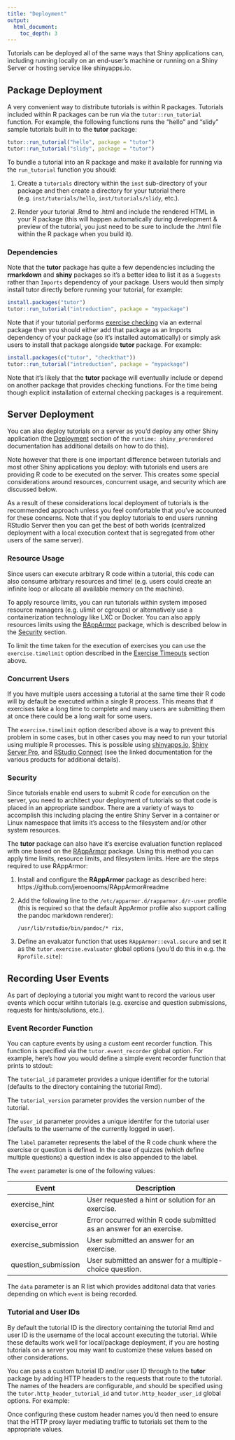 ```yaml
---
title: "Deployment"
output: 
  html_document:
    toc_depth: 3
---
```


Tutorials can be deployed all of the same ways that Shiny applications can, including running locally on an end-user's machine or running on a Shiny Server or hosting service like shinyapps.io. 

## Package Deployment

A very convenient way to distribute tutorials is within R packages. Tutorials included within R packages can be run via the `tutor::run_tutorial` function. For example, the following functions runs the "hello" and "slidy" sample tutorials built in to the **tutor** package:

```r
tutor::run_tutorial("hello", package = "tutor")
tutor::run_tutorial("slidy", package = "tutor")
```

To bundle a tutorial into an R package and make it available for running via the `run_tutorial` function you should:

1. Create a `tutorials` directory within the `inst` sub-directory of your package and then create a directory for your tutorial there (e.g. `inst/tutorials/hello`, `inst/tutorials/slidy`, etc.).

2. Render your tutorial .Rmd to .html and include the rendered HTML in your R package (this will happen automatically during development & preview of the tutorial, you just need to be sure to include the .html file within the R package when you build it).

### Dependencies

Note that the **tutor** package has quite a few dependencies including the **rmarkdown** and **shiny** packages so it's a better idea to list it as a `Suggests` rather than `Imports` dependency of your package. Users would then simply install tutor directly before running your tutorial, for example:

```r
install.packages("tutor")
tutor::run_tutorial("introduction", package = "mypackage")
```

Note that if your tutorial performs [exercise checking](exercises.html#checking-exercises) via an external package then you should either add that package as an Imports dependency of your package (so it's installed automatically) or simply ask users to install that package alongside **tutor** package. For example:

```r
install.packages(c("tutor", "checkthat"))
tutor::run_tutorial("introduction", package = "mypackage")
```

Note that it's likely that the **tutor** package will eventually include or depend on another package that provides checking functions. For the time being though explicit installation of external checking packages is a requirement.

## Server Deployment

You can also deploy tutorials on a server as you'd deploy any other Shiny application (the [Deployment](http://rmarkdown.rstudio.com/authoring_shiny_prerendered.html#deployment) section of the `runtime: shiny_prerendered` documentation has additional details on how to do this).

Note however that there is one important difference between tutorials and most other Shiny applications you deploy: with tutorials end users are providing R code to be executed on the server. This creates some special considerations around resources, concurrent usage, and security which are discussed below. 

As a result of these considerations local deployment of tutorials is the recommended approach unless you feel comfortable that you've accounted for these concerns. Note that if you deploy tutorials to end users running RStudio Server then you can get the best of both worlds (centralized deployment with a local execution context that is segregated from other users of the same server).

### Resource Usage

Since users can execute arbitrary R code within a tutorial, this code can also consume arbitrary resources and time! (e.g. users could create an infinite loop or allocate all available memory on the machine).

To apply resource limits, you can run tutorials within system imposed resource managers (e.g. ulimit or cgroups) or alternatively use a containerization technology like LXC or Docker. You can also apply resources limits using the [RAppArmor](https://cran.r-project.org/web/packages/RAppArmor/index.html) package, which is described below in the [Security](#Security) section.

To limit the time taken for the execution of exercises you can use the `exercise.timelimit` option described in the [Exercise Timeouts](#exercise-timeouts) section above.

### Concurrent Users

If you have multiple users accessing a tutorial at the same time their R code will by default be executed within a single R process. This means that if exercises take a long time to complete and many users are submitting them at once there could be a long wait for some users. 

The `exercise.timelimit` option described above is a way to prevent this problem in some cases, but in other cases you may need to run your tutorial using multiple R processes. This is possible using [shinyapps.io](http://docs.rstudio.com/shinyapps.io/applications.html#ApplicationInstances), [Shiny Server Pro](http://docs.rstudio.com/shiny-server/#utilization-scheduler), and [RStudio Connect](http://docs.rstudio.com/connect/admin/appendix-configuration.html#appendix-configuration-scheduler) (see the linked documentation for the various products for additional details).

### Security

Since tutorials enable end users to submit R code for execution on the server, you need to architect your deployment of tutorials so that code is placed in an appropriate sandbox. There are a variety of ways to accomplish this including placing the entire Shiny Server in a container or Linux namespace that limits it's access to the filesystem and/or other system resources.

The **tutor** package can also have it's exercise evaluation function replaced with one based on the [RAppArmor](https://cran.r-project.org/web/packages/RAppArmor/index.html) package. Using this method you can apply time limits, resource limits, and filesystem limits. Here are the steps required to use RAppArmor:

1. Install and configure the **RAppArmor** package as described here: https://github.com/jeroenooms/RAppArmor#readme

2. Add the following line to the `/etc/apparmor.d/rapparmor.d/r-user` profile (this is required so that the default AppArmor profile also support calling the pandoc markdown renderer):

    ```
    /usr/lib/rstudio/bin/pandoc/* rix,
    ```

3. Define an evaluator function that uses `RAppArmor::eval.secure` and set it as the `tutor.exercise.evaluator` global options (you'd do this in e.g. the `Rprofile.site`):

    <div id="exerciseevaluator"></div>
    <script type="text/javascript">loadSnippet('exerciseevaluator')</script>

## Recording User Events

As part of deploying a tutorial you might want to record the various user events which occur witihn tutorials (e.g. exercise and question submissions, requests for hints/solutions, etc.). 

### Event Recorder Function

You can capture events by using a custom eent recorder function. This function is specified via the `tutor.event_recorder` global option. For example, here's how you would define a simple event recorder function that prints to stdout:

<div id="tutorrecorder"></div>
<script type="text/javascript">loadSnippet('tutorrecorder')</script>

The `tutorial_id` parameter provides a unique identifier for the tutorial (defaults to the directory containing the tutorial Rmd).

The `tutorial_version` parameter provides the version number of the tutorial.

The `user_id` parameter provides a unique identifer for the tutorial user (defaults to the username of the currently logged in user).

The `label` parameter represents the label of the R code chunk where the exercise or question is defined. In the case of quizzes (which define multiple questions) a question index is also appended to the label.

The `event` parameter is one of the following values:

<table>
<thead>
<tr class="header">
<th>Event</th>
<th>Description</th>
</tr>
</thead>
<tbody>
<tr class="odd">
<td>exercise_hint</td>
<td>User requested a hint or solution for an exercise.</td>
</tr>
<tr class="even">
<td>exercise_error</td>
<td>Error occurred within R code submitted as an answer for an exercise.</td>
</tr>
<tr class="add">
<td>exercise_submission</td>
<td>User submitted an answer for an exercise.</td>
</tr>
<tr class="even">
<td>question_submission</td>
<td>User submitted an answer for a multiple-choice question.</td>
</tr>
</tbody>
</table>

The `data` parameter is an R list which provides additonal data that varies depending on which `event` is being recorded.

### Tutorial and User IDs

By default the tutorial ID is the directory containing the tutorial Rmd and user ID is the username of the local account executing the tutorial. While these defaults work well for local/package deployment, if you are hosting tutorials on a server you may want to customize these values based on other considerations.

You can pass a custom tutorial ID and/or user ID through to the **tutor** package by adding HTTP headers to the requests that route to the tutorial. The names of the headers are configurable, and should be specified using the `tutor.http_header_tutorial_id` and `tutor.http_header_user_id` global options. For example:

<div id="tutorids"></div>
<script type="text/javascript">loadSnippet('tutorids')</script>

Once configuring these custom header names you'd then need to ensure that the HTTP proxy layer mediating traffic to tutorials set them to the appropriate values.










